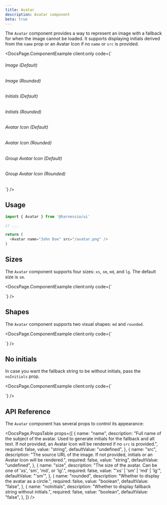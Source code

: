 ```yaml
---
title: Avatar
description: Avatar component
beta: true
---
```


The `Avatar` component provides a way to represent an image with a fallback for when the image cannot be loaded. It supports displaying initials derived from the `name` prop or an Avatar Icon if no `name` or `src` is provided.


<DocsPage.ComponentExample
  client:only
  code={`<div className="flex flex-col gap-cn-3xl">
    <div>
      <h6 className="font-semibold mb-cn-xs text-center">Image (Default)</h6>
      <div className="flex items-center justify-center gap-cn-xl">
        <Avatar name="John Doe" src="/avatar.png" size="xs" />
        <Avatar name="John Doe" src="/avatar.png" size="sm" />
        <Avatar name="John Doe" src="/avatar.png" size="md" />
        <Avatar name="John Doe" src="/avatar.png" size="lg" />
      </div>
    </div>
    <div>
      <h6 className="font-semibold mb-cn-xs text-center">Image (Rounded)</h6>
      <div className="flex items-center justify-center gap-cn-xl">
        <Avatar name="John Doe" src="/avatar.png" size="xs" rounded />
        <Avatar name="John Doe" src="/avatar.png" size="sm" rounded />
        <Avatar name="John Doe" src="/avatar.png" size="md" rounded />
        <Avatar name="John Doe" src="/avatar.png" size="lg" rounded />
      </div>
    </div>
    <div>
      <h6 className="font-semibold mb-cn-xs text-center">Initials (Default)</h6>
      <div className="flex items-center justify-center gap-cn-xl">
        <Avatar name="John Doe" size="xs" />
        <Avatar name="John Doe" size="sm" />
        <Avatar name="John Doe" size="md" />
        <Avatar name="John Doe" size="lg" />
      </div>
    </div>
    <div>
      <h6 className="font-semibold mb-cn-xs text-center">Initials (Rounded)</h6>
      <div className="flex items-center justify-center gap-cn-xl">
        <Avatar name="John Doe" size="xs" rounded />
        <Avatar name="John Doe" size="sm" rounded />
        <Avatar name="John Doe" size="md" rounded />
        <Avatar name="John Doe" size="lg" rounded />
      </div>
    </div>
    <div>
      <h6 className="font-semibold mb-cn-xs text-center">Avatar Icon (Default)</h6>
      <div className="flex items-center justify-center gap-cn-xl">
        <Avatar size="xs" />
        <Avatar size="sm" />
        <Avatar size="md" />
        <Avatar size="lg" />
      </div>
    </div>
    <div>
      <h6 className="font-semibold mb-cn-xs text-center">Avatar Icon (Rounded)</h6>
      <div className="flex items-center justify-center gap-cn-xl">
        <Avatar size="xs" rounded />
        <Avatar size="sm" rounded />
        <Avatar size="md" rounded />
        <Avatar size="lg" rounded />
      </div>
    </div>
    <div>
      <h6 className="font-semibold mb-cn-xs text-center">Group Avatar Icon (Default)</h6>
      <div className="flex items-center justify-center gap-cn-xl">
        <Avatar size="xs" isGroup />
        <Avatar size="sm" isGroup />
        <Avatar size="md" isGroup />
        <Avatar size="lg" isGroup />
      </div>
    </div>
    <div>
      <h6 className="font-semibold mb-cn-xs text-center">Group Avatar Icon (Rounded)</h6>
      <div className="flex items-center justify-center gap-cn-xl">
        <Avatar size="xs" rounded isGroup />
        <Avatar size="sm" rounded isGroup />
        <Avatar size="md" rounded isGroup />
        <Avatar size="lg" rounded isGroup />
      </div>
    </div>
</div>`}
/>

## Usage

```typescript jsx
import { Avatar } from '@harnessio/ui'

// ...

return (
  <Avatar name="John Doe" src="/avatar.png" />
)
```

## Sizes

The `Avatar` component supports four sizes: `xs`, `sm`, `md`, and `lg`. The default size is `sm`.

<DocsPage.ComponentExample
  client:only
  code={`<div className="flex items-center gap-cn-xl">
    <Avatar name="John Doe" src="/avatar.png" size="xs" />
    <Avatar name="John Doe" src="/avatar.png" size="sm" />
    <Avatar name="John Doe" src="/avatar.png" size="md" />
    <Avatar name="John Doe" src="/avatar.png" size="lg" />
</div>`}
/>

## Shapes

The `Avatar` component supports two visual shapes: `md` and `rounded`.

<DocsPage.ComponentExample
  client:only
  code={`<div className="flex items-center gap-cn-xl">
    <Avatar name="John Doe" />
    <Avatar name="John Doe" rounded />
</div>`}
/>

## No initials

In case you want the fallback string to be without initials, pass the `noInitials` prop.

<DocsPage.ComponentExample
  client:only
  code={`<div className="flex items-center gap-cn-xl">
    <Avatar noInitials name="+22" size="lg" rounded />
    <Avatar noInitials name="+222" size="lg" rounded />
</div>`}
/>

## API Reference

The `Avatar` component has several props to control its appearance:

<DocsPage.PropsTable
  props={[
    {
      name: "name",
      description:
        "Full name of the subject of the avatar. Used to generate initials for the fallback and alt text. If not provided, an Avatar Icon will be rendered if no `src` is provided.",
      required: false,
      value: "string",
      defaultValue: "undefined",
    },
    {
      name: "src",
      description:
        "The source URL of the image. If not provided, initials or an Avatar Icon will be rendered.",
      required: false,
      value: "string",
      defaultValue: "undefined",
    },
    {
      name: "size",
      description:
        "The size of the avatar. Can be one of 'xs', 'sm', 'md', or 'lg'.",
      required: false,
      value: "'xs' | 'sm' | 'md' | 'lg'",
      defaultValue: "'sm'",
    },
    {
      name: "rounded",
      description: "Whether to display the avatar as a circle.",
      required: false,
      value: "boolean",
      defaultValue: "false",
    },
    {
      name: "noInitials",
      description: "Whether to display fallback string without initials.",
      required: false,
      value: "boolean",
      defaultValue: "false",
    },
  ]}
/>
